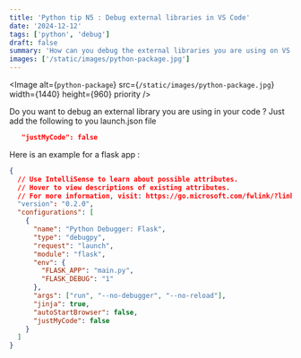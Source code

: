 ```yaml
---
title: 'Python tip N5 : Debug external libraries in VS Code'
date: '2024-12-12'
tags: ['python', 'debug']
draft: false
summary: 'How can you debug the external libraries you are using on VS Code?'
images: ['/static/images/python-package.jpg']
---
```


<Image
  alt={`python-package`}
  src={`/static/images/python-package.jpg`}
  width={1440}
  height={960}
  priority
/>

Do you want to debug an external library you are using in your code ? Just add the following to you launch.json file

```json
   "justMyCode": false
```

Here is an example for a flask app :

```json
{
  // Use IntelliSense to learn about possible attributes.
  // Hover to view descriptions of existing attributes.
  // For more information, visit: https://go.microsoft.com/fwlink/?linkid=830387
  "version": "0.2.0",
  "configurations": [
    {
      "name": "Python Debugger: Flask",
      "type": "debugpy",
      "request": "launch",
      "module": "flask",
      "env": {
        "FLASK_APP": "main.py",
        "FLASK_DEBUG": "1"
      },
      "args": ["run", "--no-debugger", "--no-reload"],
      "jinja": true,
      "autoStartBrowser": false,
      "justMyCode": false
    }
  ]
}
```
